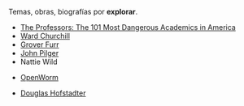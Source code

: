{{header|1=Explorar}}

Temas, obras, biografías por '''explorar'''.

* [https://en.wikipedia.org/wiki/The_Professors:_The_101_Most_Dangerous_Academics_in_America The Professors: The 101 Most Dangerous Academics in America]
* [https://en.wikipedia.org/wiki/Ward_Churchill Ward Churchill]
* [https://en.wikipedia.org/wiki/Grover_Furr Grover Furr]
* [https://vimeo.com/user5080139/videos/sort:date John Pilger]
* Nattie Wild

* [https://en.wikipedia.org/wiki/OpenWorm OpenWorm]

* [https://en.wikipedia.org/wiki/Douglas_Hofstadter Douglas Hofstadter]

{{footer}}
